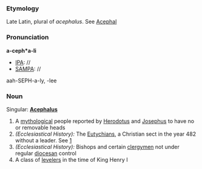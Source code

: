 ===Etymology===
Late Latin, plural of ''acephalus''. See [[Acephal]]
===Pronunciation===
'''a-ceph*a-li'''
*[[IPA]]: //
*[[SAMPA]]: //
aah-SEPH-a-ly, -lee
===Noun===
Singular: '''[[Acephalus]]'''
#A [[mythological]] people reported by [[Herodotus]] and [[Josephus]] to have no or removable heads
#''(Ecclesiastical History):'' The [[Eutychian]]s, a Christian sect in the year 482 without a leader. See [http://www.newadvent.org/cathen/01100c.htm]
#''(Ecclesiastical History):'' Bishops and certain [[clergymen]] not under regular [[diocesan]] control
#A class of [[leveler]]s in the time of King Henry I